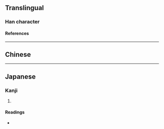 {{character info}}
==Translingual==

===Han character===
{{Han char|rn=16|rad=几|as=10|sn=12|four=77210|canj=HNTXC|ids=⿵𠘨兼}}

====References====
{{Han ref|kx=0134.330|dkj=01792|hdz=10278.140|uh=51F2}}

----

==Chinese==
{{zh-see|尷|v}}

----

==Japanese==

===Kanji===
{{ja-kanji|grade=|rs=几10}}

# {{rfdef|ja|sort=几10}}

====Readings====
* {{ja-readings|on=かん}}